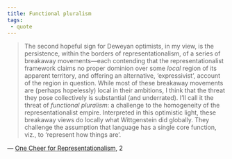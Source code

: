```yaml
---
title: Functional pluralism
tags:
 - quote
---
```


> The second hopeful sign for Deweyan optimists, in my view, is the persistence, within the borders of representationalism, of a series of breakaway movements—each contending that the representationalist framework claims no proper dominion over some *local* region of its apparent territory, and offering an alternative, ‘expressivist’, account of the region in question. While most of these breakaway movements are (perhaps hopelessly) local in their ambitions, I think that the threat they pose collectively is substantial (and underrated). I’ll call it the threat of *functional pluralism*: a challenge to the homogeneity of the representationalist empire. Interpreted in this optimistic light, these breakaway views do locally what Wittgenstein did globally. They challenge the assumption that language has a single core function, viz., to ‘represent how things are’.

— [One Cheer for Representationalism](/docs/phil/works/One Cheer for Representationalism.html), 2